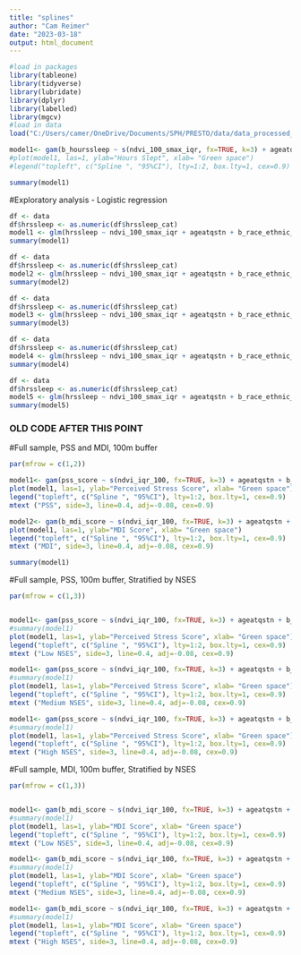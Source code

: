 ```yaml
---
title: "splines"
author: "Cam Reimer"
date: "2023-03-18"
output: html_document
---
```


```r
#load in packages 
library(tableone)
library(tidyverse)
library(lubridate)
library(dplyr)
library(labelled)
library(mgcv)
#load in data
load("C:/Users/camer/OneDrive/Documents/SPH/PRESTO/data/data_processed_sleep.RData")
```

```r
model1<- gam(b_hourssleep ~ s(ndvi_100_smax_iqr, fx=TRUE, k=3) + ageatqstn + b_race_ethnic_census + b_educ + b_income + ct_lths , data = rural, na.action=na.omit )
#plot(model1, las=1, ylab="Hours Slept", xlab= "Green space")
#legend("topleft", c("Spline ", "95%CI"), lty=1:2, box.lty=1, cex=0.9)

summary(model1)
```

#Exploratory analysis - Logistic regression
```r
df <- data
df$hrssleep <- as.numeric(df$hrssleep_cat)
model1 <- glm(hrssleep ~ ndvi_100_smax_iqr + ageatqstn + b_race_ethnic_census, data = df, family = "binomial")
summary(model1)
```

```r
df <- data 
df$hrssleep <- as.numeric(df$hrssleep_cat)
model2 <- glm(hrssleep ~ ndvi_100_smax_iqr + ageatqstn + b_race_ethnic_census + b_educ + b_income, data = df, family = "binomial")
summary(model2)

```

```r
df <- data 
df$hrssleep <- as.numeric(df$hrssleep_cat)
model3 <- glm(hrssleep ~ ndvi_100_smax_iqr + ageatqstn + b_race_ethnic_census + b_educ + b_income + ct_lths, data = df, family = "binomial")
summary(model3)
```

```r
df <- data
df$hrssleep <- as.numeric(df$hrssleep_cat)
model4 <- glm(hrssleep ~ ndvi_100_smax_iqr + ageatqstn + b_race_ethnic_census + b_currentjob + b_jobhrsperweek, data = df, family = "binomial")
summary(model4)
```

```r
df <- data
df$hrssleep <- as.numeric(df$hrssleep_cat)
model5 <- glm(hrssleep ~ ndvi_100_smax_iqr + ageatqstn + b_race_ethnic_census + b_currentjob + b_jobhrsperweek + b_educ + b_income, data = df, family = "binomial")
summary(model5)
```

### OLD CODE AFTER THIS POINT





#Full sample, PSS and MDI, 100m buffer
```r
par(mfrow = c(1,2))

model1<- gam(pss_score ~ s(ndvi_iqr_100, fx=TRUE, k=3) + ageatqstn + b_race_ethnic_census + b_educ + b_income + ct_lths , data = data, na.action=na.omit )
plot(model1, las=1, ylab="Perceived Stress Score", xlab= "Green space")
legend("topleft", c("Spline ", "95%CI"), lty=1:2, box.lty=1, cex=0.9)
mtext ("PSS", side=3, line=0.4, adj=-0.08, cex=0.9)

model2<- gam(b_mdi_score ~ s(ndvi_iqr_100, fx=TRUE, k=3) + ageatqstn + b_race_ethnic_census + b_educ + b_income + ct_lths , data = data, na.action=na.omit )
plot(model1, las=1, ylab="MDI Score", xlab= "Green space")
legend("topleft", c("Spline ", "95%CI"), lty=1:2, box.lty=1, cex=0.9)
mtext ("MDI", side=3, line=0.4, adj=-0.08, cex=0.9)

summary(model1)
```

#Full sample, PSS, 100m buffer, Stratified by NSES
```r
par(mfrow = c(1,3))


model1<- gam(pss_score ~ s(ndvi_iqr_100, fx=TRUE, k=3) + ageatqstn + b_race_ethnic_census + b_educ + b_income + ct_lths , data = ctSES1, na.action=na.omit )
#summary(model1)
plot(model1, las=1, ylab="Perceived Stress Score", xlab= "Green space")
legend("topleft", c("Spline ", "95%CI"), lty=1:2, box.lty=1, cex=0.9)
mtext ("Low NSES", side=3, line=0.4, adj=-0.08, cex=0.9)

model1<- gam(pss_score ~ s(ndvi_iqr_100, fx=TRUE, k=3) + ageatqstn + b_race_ethnic_census + b_educ + b_income +  ct_lths , data = ctSES2, na.action=na.omit )
#summary(model1)
plot(model1, las=1, ylab="Perceived Stress Score", xlab= "Green space")
legend("topleft", c("Spline ", "95%CI"), lty=1:2, box.lty=1, cex=0.9)
mtext ("Medium NSES", side=3, line=0.4, adj=-0.08, cex=0.9)

model1<- gam(pss_score ~ s(ndvi_iqr_100, fx=TRUE, k=3) + ageatqstn + b_race_ethnic_census + b_educ + b_income + ct_lths , data = ctSES3, na.action=na.omit )
#summary(model1)
plot(model1, las=1, ylab="Perceived Stress Score", xlab= "Green space")
legend("topleft", c("Spline ", "95%CI"), lty=1:2, box.lty=1, cex=0.9)
mtext ("High NSES", side=3, line=0.4, adj=-0.08, cex=0.9)
```

#Full sample, MDI, 100m buffer, Stratified by NSES
```r
par(mfrow = c(1,3))


model1<- gam(b_mdi_score ~ s(ndvi_iqr_100, fx=TRUE, k=3) + ageatqstn + b_race_ethnic_census + b_educ + b_income + ct_lths , data = ctSES1, na.action=na.omit )
#summary(model1)
plot(model1, las=1, ylab="MDI Score", xlab= "Green space")
legend("topleft", c("Spline ", "95%CI"), lty=1:2, box.lty=1, cex=0.9)
mtext ("Low NSES", side=3, line=0.4, adj=-0.08, cex=0.9)

model1<- gam(b_mdi_score ~ s(ndvi_iqr_100, fx=TRUE, k=3) + ageatqstn + b_race_ethnic_census + b_educ + b_income +  ct_lths , data = ctSES2, na.action=na.omit )
#summary(model1)
plot(model1, las=1, ylab="MDI Score", xlab= "Green space")
legend("topleft", c("Spline ", "95%CI"), lty=1:2, box.lty=1, cex=0.9)
mtext ("Medium NSES", side=3, line=0.4, adj=-0.08, cex=0.9)

model1<- gam(b_mdi_score ~ s(ndvi_iqr_100, fx=TRUE, k=3) + ageatqstn + b_race_ethnic_census + b_educ + b_income + ct_lths , data = ctSES3, na.action=na.omit )
#summary(model1)
plot(model1, las=1, ylab="MDI Score", xlab= "Green space")
legend("topleft", c("Spline ", "95%CI"), lty=1:2, box.lty=1, cex=0.9)
mtext ("High NSES", side=3, line=0.4, adj=-0.08, cex=0.9)
```
